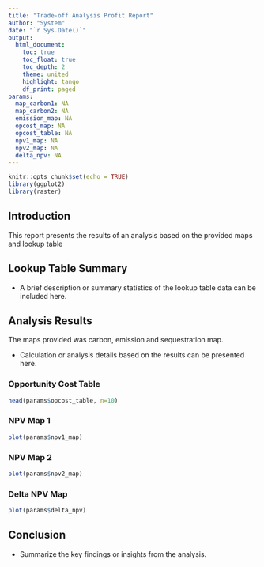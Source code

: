 ```yaml
---
title: "Trade-off Analysis Profit Report"
author: "System"
date: "`r Sys.Date()`"
output: 
  html_document:
    toc: true
    toc_float: true
    toc_depth: 2
    theme: united
    highlight: tango
    df_print: paged
params:
  map_carbon1: NA
  map_carbon2: NA
  emission_map: NA
  opcost_map: NA
  opcost_table: NA
  npv1_map: NA
  npv2_map: NA
  delta_npv: NA
---
```



```r
knitr::opts_chunk$set(echo = TRUE)
library(ggplot2)
library(raster)
```

## Introduction

This report presents the results of an analysis based on the provided maps and lookup table

## Lookup Table Summary


* A brief description or summary statistics of the lookup table data can be included here.


## Analysis Results

The maps provided was carbon, emission and sequestration map.

* Calculation or analysis details based on the results can be presented here.

### Opportunity Cost Table

```r
head(params$opcost_table, n=10)
```

### NPV Map 1

```r
plot(params$npv1_map)
```

### NPV Map 2
```r
plot(params$npv2_map)
```

### Delta NPV Map

```r
plot(params$delta_npv)
```

## Conclusion

* Summarize the key findings or insights from the analysis.
